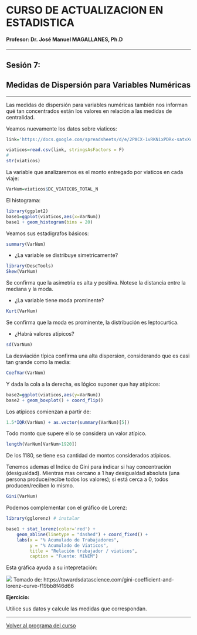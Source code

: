 # CURSO DE ACTUALIZACION EN ESTADISTICA

#### Profesor: Dr. José Manuel MAGALLANES, Ph.D

____

## Sesión 7: 

## **Medidas de Dispersión para Variables Numéricas**

____

Las medidas de dispersión para variables numéricas también nos informan qué tan concentrados están los valores en relación a las medidas de centralidad.


Veamos nuevamente los datos sobre viaticos:

```r
link='https://docs.google.com/spreadsheets/d/e/2PACX-1vRKNixPDRx-satxXqLVfuqEq4qBJuhyrVnoh5VJRguwqSgIh5lvJrgUg-khsypWXiUCBXbaFQ_uFEqW/pub?gid=1396607194&single=true&output=csv'

viaticos=read.csv(link, stringsAsFactors = F)
#
str(viaticos)
```

La variable que analizaremos es el monto entregado por viaticos en cada viaje:
```r
VarNum=viaticos$DC_VIATICOS_TOTAL_N
```

El histograma:


```r
library(ggplot2)
base1=ggplot(viaticos,aes(x=VarNum))  
base1 + geom_histogram(bins = 20)
```

Veamos sus estadigrafos básicos:
```r
summary(VarNum)
```


* ¿La variable se distribuye simetricamente?

```r
library(DescTools)
Skew(VarNum)
```

Se confirma que la asimetría es alta y positiva. Notese la distancia entre la mediana y la moda.

* ¿La variable tiene moda prominente?

```r
Kurt(VarNum)
```
Se confirma que la moda es prominente, la distribución es leptocurtica.

* ¿Habrá valores atípicos?
```r
sd(VarNum)
```
La desviación típica confirma una alta dispersion, considerando que es casi tan grande como la media:

```r
CoefVar(VarNum)
```

Y dada la cola a la derecha, es lógico suponer que hay atípicos:
```r
base2=ggplot(viaticos,aes(y=VarNum))  
base2 + geom_boxplot() + coord_flip()
```

Los atipicos comienzan a partir de:
```r
1.5*IQR(VarNum) + as.vector(summary(VarNum)[5])
```
Todo monto que supere ello se considera un valor atípico.
```r
length(VarNum[VarNum>1920])
```

De los 1180, se tiene esa cantidad de montos considerados atípicos.

Tenemos ademas el Indice de Gini para indicar si hay concentración (desigualdad). Mientras mas cercano a 1 hay desigualdad absoluta (una persona produce/recibe todos los valores); si está cerca a 0, todos producen/reciben lo mismo.

```r
Gini(VarNum)
```

Podemos complementar con el gráfico de Lorenz:
```r
library(gglorenz) # instalar 

base1 + stat_lorenz(color='red') +
    geom_abline(linetype = "dashed") + coord_fixed() +
    labs(x = "% Acumulado de Trabajadores",
         y = "% Acumulado de Viaticos",
         title = "Relación trabajador / viaticos",
         caption = "Fuente: MINEM")
```
Esta gráfica ayuda a su intepretación:

![](pics/lorenz.png)
Tomado de: https://towardsdatascience.com/gini-coefficient-and-lorenz-curve-f19bb8f46d66

**Ejercicio:**

Utilice sus datos y calcule las medidas que correspondan.

____

[Volver al programa del curso](https://coursesandtutorials.github.io/Estadistica/)

